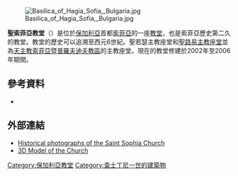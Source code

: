 [[File:Basilica_of_Hagia_Sofia,_Bulgaria.jpg|right]]

'''聖索菲亞教堂'''（{{lang-bg|църква „Света София}}）是位於[[保加利亞|保加利亞]]首都[[索菲亞|索菲亞]]的一座[[教堂|教堂]]，也是索菲亞歷史第二久的教堂。教堂的歷史可以追溯至西元6世紀。聖若瑟主教座堂和[[聖路易主教座堂|聖路易主教座堂]]並為[[天主教索菲亞暨普羅夫迪夫教區|天主教索菲亞暨普羅夫迪夫教區]]的主教座堂。現在的教堂修建於2002年至2006年期間。
==參考資料==
* {{cite book |title=Българска енциклопедия А-Я |publisher=БАН, Труд, Сирма |language=bg |year=2002 |chapter=Света София |isbn=954-8104-08-3 |oclc=163361648 }}
==外部連結==
* [http://stara-sofia.com/svsofia.html Historical photographs of the Saint Sophia Church] {{Wayback|url=http://stara-sofia.com/svsofia.html |date=20200201034628 }}
* [https://www.youtube.com/watch?v=iShFIGIagxQ 3D Model of the Church]
{{commons category|Sveta Sofia Church|Hagia Sophia Church (Sofia)}}
[[Category:保加利亞教堂|Category:保加利亞教堂]]
[[Category:查士丁尼一世的建築物|Category:查士丁尼一世的建築物]]